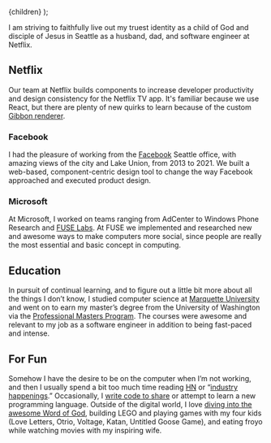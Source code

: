 
  <Layout title="About">{children}</Layout>
);

I am striving to faithfully live out my truest identity as a
child of God and disciple of Jesus in Seattle as a husband,
dad, and software engineer at Netflix.

## Netflix

Our team at Netflix builds components to increase developer
productivity and design consistency for the Netflix TV app.
It's familiar because we use React, but there are plenty of
new quirks to learn because of the custom [Gibbon renderer](https://netflixtechblog.com/crafting-a-high-performance-tv-user-interface-using-react-3350e5a6ad3b).

### Facebook

I had the pleasure of working from the
[Facebook](http://facebook.com/ianobermiller) Seattle
office, with amazing views of the city and Lake Union, from
2013 to 2021. We built a web-based, component-centric design
tool to change the way Facebook approached and executed
product design.

### Microsoft

At Microsoft, I worked on teams ranging from AdCenter to
Windows Phone Research and [FUSE Labs](https://en.wikipedia.org/wiki/microsoft_fuse_labs). At
FUSE we implemented and researched new and awesome ways to
make computers more social, since people are really the most
essential and basic concept in computing.

## Education

In pursuit of continual learning, and to figure out a little
bit more about all the things I don&#8217;t know, I studied
computer science at [Marquette University](https://www.marquette.edu/) and went on to earn
my master’s degree from the University of Washington via the
[Professional Masters Program](https://www.cs.washington.edu/academics/pmp/). The
courses were awesome and relevant to my job as a software
engineer in addition to being fast-paced and intense.

## For Fun

Somehow I have the desire to be on the computer when
I&#8217;m not working, and then I usually spend a bit too
much time reading [HN](https://news.ycombinator.com/) or
&#8220;[industry](https://react.statuscode.com/)
[happenings](https://javascriptweekly.com/).&#8221;
Occasionally, I [write code to share](https://github.com/ianobermiller) or attempt to learn
a new programming language. Outside of the digital world, I
love [diving into the awesome Word of God](https://my.bible.com/users/ianobermiller/highlights),
building LEGO and playing games with my four kids (Love
Letters, Otrio, Voltage, Katan, Untitled Goose Game), and
eating froyo while watching movies with my inspiring wife.
